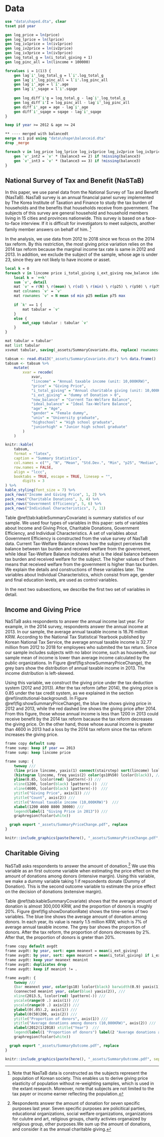 # Data

```stata
use "data\shaped.dta", clear
tsset pid year

gen log_price = ln(price)
gen log_lprice = ln(lprice)
gen log_iv1price = ln(iv1price)
gen log_iv2price = ln(iv2price)
gen log_iv3price = ln(iv3price)
gen log_total_g = ln(i_total_giving + 1)
gen log_pinc_all = ln(lincome + 100000)

forvalues i = 1(1)3 {
	gen lag`i'_log_total_g = l`i'.log_total_g
	gen lag`i'_log_pinc_all = l`i'.log_pinc_all
	gen lag`i'_age = l`i'.age
	gen lag`i'_sqage = l`i'.sqage
	
	gen log_diff`i'g = log_total_g - lag`i'_log_total_g
	gen log_diff`i'I = log_pinc_all - lag`i'_log_pinc_all
	gen diff`i'_age = age - lag`i'_age
	gen diff`i'_sqage = sqage - lag`i'_sqage
}

keep if year >= 2012 & age >= 24

** ---- merged with balancedt
merge m:1 pid using "data\shape\balanceid.dta"
drop _merge

foreach v in log_price log_lprice log_iv1price log_iv2price log_iv3price {
    gen `v'_int2 = `v' * (balance3 == 2) if !missing(balance3)
	gen `v'_int3 = `v' * (balance3 == 3) if !missing(balance3)
}
```

## National Survey of Tax and Benefit (NaSTaB)

<!--- For Slides 

- An annual financial panel survey implemented by The Korea Institute of Taxation and Finance implements to study the tax burden of households and the benefits that households receive from government.
- The subjects of this survey are general household and household members living in 15 cities and provinces nationwide.
- This survey is based on a face-to-face interview. If it is difficult for investigators to meet subjects, another family member answers on behalf of him.
- We use data from 2012 to 2018 **since the items of the value survey which we focused is not available before 2012 (ここは違いま???)**. In addition, we exclude the subject of the sample, whose age is under 23, since they are not likely to have income or asset.

--->


In this paper, we use panel data from the National Survey of Tax and Benefit (NasTaB). 
NasTaB survey is an annual financial panel survey 
implemented by The Korea Institute of Taxation and Finance 
to study the tax burden of households and the benefits that households receive from government. 
The subjects of this survey are general household and household members living in 15 cities 
and provinces nationwide. 
This survey is based on a face-to-face interview. 
If it is difficult for investigators to meet subjects, another family member answers on behalf of him. [^weight] 

[^weight]: Note that NasTaB data is constructed as the subjects represent the population of Korean society. This enables us to derive giving price elasticity of population without re-weighting samples, which is used in the extant research. Moreover, note that subjects are not limited to the tax payer or income earner reflecting the population.

In the analysis, we use data from 2012 to 2018 since 
\color{red}
we focus on the 2014 tax reform. 
By this restriction, the most giving price variation relies on the 2014 tax reform because
the marginal income tax rate is same in 2012 and 2013.
\color{black}
In addition, we exclude the subject of the sample, whose age is under 23, since they are not likely to have income or asset.

<!-- For Slides 

## Summary Statistics

--->

```stata
local k = 0
foreach v in lincome price i_total_giving i_ext_giving now_balance ideal_balance age gender univ highschool juniorhigh {
	local k = `++k'
	sum `v', detail
	mat `v' = r(N) \ r(mean) \ r(sd) \ r(min) \ r(p25) \ r(p50) \ r(p75) \ r(max)
	mat colnames `v' = `v'
	mat rownames `v' = N mean sd min p25 median p75 max
	
	if `k' == 1 {
	    mat tabular = `v'
	}
	else {
	    mat_capp tabular : tabular `v'
	}
}

mat tabular = tabular'
mat list tabular
xsvmat tabular, saving(_assets/SummaryCovariate.dta, replace) rownames(xvar) names(col)
```

```r
tabsum <- read.dta13("_assets/SummaryCovariate.dta") %>% data.frame()
tabsum <- tabsum %>% 
	mutate(
		xvar = recode(
			xvar,
			"lincome" = "Annual taxable income (unit: 10,000KRW)",
			"price" = "Giving Price",
			"i_total_giving" = "Annual charitable giving (unit: 10,000KRW)",
			"i_ext_giving" = "dummy of Donation > 0",
			"now_balance" = "Current Tax-Welfare Balance",
			"ideal_balance" = "Ideal Tax-Welfare Balance",
			"age" = "Age",
			"gender" = "Female dummy",
			"univ" = "University graduate",
			"highschool" = "High school graduate",
			"juniorhigh" = "Junior high school graduate"
		)
	)
```

```r
knitr::kable(
    tabsum,
    format = "latex",
    caption = "Summary Statistics",
    col.names = c("", "N", "Mean", "Std.Dev.", "Min", "p25", "Median", "p75", "Max"),
    row.names = FALSE,
    align = "lccc", 
    booktabs = TRUE, escape = TRUE, linesep = "",
		digits = 3
) %>% 
kable_styling(font_size = 7) %>% 
pack_rows("Income and Giving Price", 1, 2) %>% 
pack_rows("Charitable Donations", 3, 4) %>% 
pack_rows("Government Efficiency", 5, 6) %>% 
pack_rows("Individual Characteristics", 7, 11)
```


\color{red}
Table \@ref(tab:kableSummaryCovariate) is summary statistics of our sample. 
We used four types of variables in this paper: 
sets of variables about Income and Giving Price,
Charitable Donations, 
Government Efficiency, 
and Individual Characteristics. 
A set of variables about Government Efficiency is constructed from the value survey of NasTaB data.
Current Tax-Welfare Balance shows how the subject perceives the balance between tax burden and received welfare from the government, 
while Ideal Tax-Welfare Balance indicates what is the ideal balance between tax burden and received welfare for the subject. 
The higher values of them means that received welfare from the government is higher than tax burden. 
We explain the details and constructions of these variables later. 
The variables about Individual Characteristics, 
which consist from age, gender and final education levels, are used as control variables.

In the next two subsections,
we describe the first two set of variables in detail.

## Income and Giving Price

<!--- For Slides
- Figure \@ref(fig:showSummaryPriceChange) shows the giving price after 2012 and income distribution in 2013.
	- Blue line shows the giving price in 2012 and 2013, which depends on income
	- Red dashed line shows the giving price after 2014, which is not a function of income.
- We can make three groups in terms of the benefit from the 2014 tax reform.
	- Benefit group: Final taxable income is less than $1200 \times 10^4$KRW.
	- Neutral group: Final taxable income lies between $(1200 \times 10^4, 4600 \times 10^4)$.
	- Loss group: Final taxable income is more than $4600 \times 10^4$KRW.

## Giving Price and Income Distribution (Cont'd)

--->

NaSTaB asks respondents to answer the annual income last year.
For example, in the 2014 survey, respondents answer the annual income at 2013.
In our sample, the average annual taxable income is 18.76 million KRW.
According to the National Tax Statistical Yearbook published by Korean National Tax Service,
the average annual taxable income is 32.77 million from 2012 to 2018
for employees who submited the tax return.
Since our sample includes subjects with no labor income, such as housewife,
our sample mean of income is lower than average income calculated by the public organizations.
In Figure \@ref(fig:showSummaryPriceChange),
the grey bars show the distribution of annual taxable income in 2013.
The income distribution is left-skewed.

Using this variable, we construct the giving price under the tax deduction system (2012 and 2013).
After the tax reform (after 2014), the giving price is 0.85 under the tax credit system, 
as we explained in the section \@ref(institutional-background).
In Figure \@ref(fig:showSummaryPriceChange),
the blue line shows giving price in 2012 and 2013,
while the red dashed line shows the giving price after 2014.
From this figure, 
those whose annual income is less than 1200 in 2013 could receive benefit by the 2014 tax reform
bacause the tax reform decreases the giving price.
On the other hand,
those whose auunal income is greater than 4600 in 2013 had a loss by the 2014 tax reform 
since the tax reform increases the giving price.

```stata
frame copy default sump
frame sump: keep if year == 2013
frame sump: keep lincome price

frame sump: {
    twoway ///
	(line price lincome, yaxis(1) connect(stairstep) sort(lincome) lcolor(blue)) ///
	(histogram lincome, freq yaxis(2) color(gs10%50) lcolor(black)), ///
	yline(0.85, lcolor(red) lpattern(-)) ///
	xline(1200, lcolor(black) lpattern(-))  ///
	xline(4600, lcolor(black) lpattern(-))  ///
	ytitle("Giving Price", axis(1)) ///
	ytitle("Count", axis(2)) ///
	xtitle("Annual taxable income (10,000KRW)")  ///
	xlabel(1200 4600 8800 30000) ///
	legend(label(1 "Giving Price in 2013")) ///
	graphregion(fcolor(white))

  graph export "_assets/SummaryPriceChange.pdf", replace
}
```

```r
knitr::include_graphics(paste(here(), "_assets/SummaryPriceChange.pdf", sep= "/"))
```



## Charitable Giving

NaSTaB asks respondents to answer the amount of donation.[^Question] 
We use this variable as an first outcome variable when 
estimating the price effect on the amount of donations among donors (intensive margin).
Using this variable, we make a dummy variable taking 1 if repsondents donate (Dummy of Donation).
This is the second outcome variable 
to estimate the price effect on the decision of donations (extensive margin).

[^Question]:Respondents answer the amount of donation for seven specific purposes last year. Seven specific purposes are policitical parties, educational organizations, social welfare organizations, organizations for culutre and art, religious groups, charity activies organaized by religious group, other purposes.We sum up the amount of donations, and consider it as the annual charitable giving.

Table \@ref(tab:kableSummaryCovariate) shows that 
the average amount of donation is almost 300,000 KRW,
and the proportion of donors is roughly 20\%.
Figure \@ref(fig:showDonationRate) shows the time-series of two variables.
The blue line shows the average amount of donation among donors.
In each year, its value is nearly 1.5 million KRW,
which is 7\% of average annual taxable income.
The grey bar shows the proportion of donors.
After the tax reform, the proportion of donors decreases by 2\%.
After that, the proportion of donors is greter than 20\%.
\color{black}

```stata
frame copy default avgdt
frame avgdt: by year, sort: egen meanext = mean(i_ext_giving)
frame avgdt: by year, sort: egen meanint = mean(i_total_giving) if i_ext_giving == 1
frame avgdt: keep year meanext meanint
frame avgdt: duplicates drop
frame avgdt: keep if meanint != .

frame avgdt: {
    twoway ///
	(bar meanext year, color(gs10) lcolor(black) barwidth(0.9) yaxis(1)) ///
	(connected meanint year, color(blue) yaxis(2)), ///
	xline(2013.5, lcolor(red) lpattern(-)) ///
	yscale(range(0 .) axis(1)) ///
	yscale(range(0 .) axis(2)) ///
	ylabel(0(.05).2, axis(1)) ///
	ylabel(0(50)200, axis(2)) ///
	ytitle("Proportion of donors", axis(1)) ///
	ytitle("Average donations among donors (10,000KRW)", axis(2)) ///
	xlabel(2012(1)2018) xtitle("Year")  ///
	legend(label(1 "Proportion of donors") label(2 "Average donations among donors")) ///
	graphregion(fcolor(white))

  graph export "_assets/SummaryOutcome.pdf", replace
}
```

```r
knitr::include_graphics(paste(here(), "_assets/SummaryOutcome.pdf", sep= "/")) 
```
<!---
footnote(general_title = "", general = "Notes: The left and right axises respectively mesure proportion of donors and the average amount donations among donors. Authors made this graph based on NasTaB data.", threeparttable = TRUE, escape = FALSE)
--->
